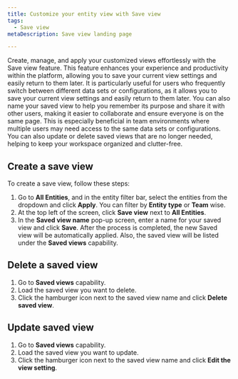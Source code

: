 ```yaml
---
title: Customize your entity view with Save view 
tags:
  - Save view
metaDescription: Save view landing page

---
```

Create, manage, and apply your customized views effortlessly with the Save view feature. This feature enhances your experience and productivity within the platform, allowing you to save your current view settings and easily return to them later.
It is particularly useful for users who frequently switch between different data sets or configurations, as it allows you to save your current view settings and easily return to them later.
You can also name your saved view to help you remember its purpose and share it with other users, making it easier to collaborate and ensure everyone is on the same page. This is especially beneficial in team environments where multiple users may need access to the same data sets or configurations.
You can also update or delete saved views that are no longer needed, helping to keep your workspace organized and clutter-free.

## Create a save view

To create a save view, follow these steps:

1. Go to **All Entities**, and in the entity filter bar, select the entities from the dropdown and click **Apply**. 
    You can filter by **Entity type** or **Team** wise.
2. At the top left of the screen, click **Save view**  next to  **All Entities**.
3. In the **Saved view name** pop-up screen, enter a name for your saved view and click **Save**.
    After the process is completed, the new Saved view will be automatically applied. Also, the saved view will be listed under the **Saved views** capability.


## Delete a saved view
1. Go to **Saved views** capability.
2. Load the saved view you want to delete.
3. Click the hamburger icon next to the saved view name and click **Delete saved view**.

## Update saved view

1. Go to **Saved views** capability.
2. Load the saved view you want to update.
3. Click the hamburger icon next to the saved view name and click **Edit the view setting**.




